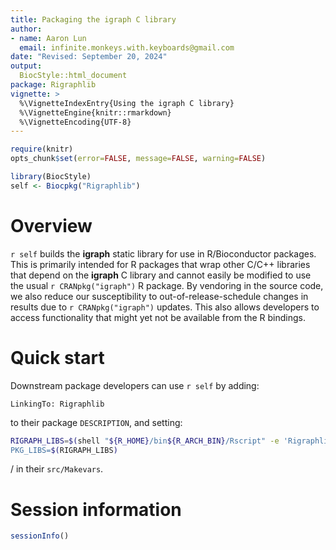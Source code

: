 ```yaml
---
title: Packaging the igraph C library
author:
- name: Aaron Lun
  email: infinite.monkeys.with.keyboards@gmail.com
date: "Revised: September 20, 2024"
output:
  BiocStyle::html_document
package: Rigraphlib
vignette: >
  %\VignetteIndexEntry{Using the igraph C library}
  %\VignetteEngine{knitr::rmarkdown}
  %\VignetteEncoding{UTF-8}
---
```


```r
require(knitr)
opts_chunk$set(error=FALSE, message=FALSE, warning=FALSE)

library(BiocStyle)
self <- Biocpkg("Rigraphlib")
```

# Overview

`r self` builds the **igraph** static library for use in R/Bioconductor packages.
This is primarily intended for R packages that wrap other C/C++ libraries that depend on the **igraph** C library
and cannot easily be modified to use the usual `r CRANpkg("igraph")` R package.
By vendoring in the source code, we also reduce our susceptibility to out-of-release-schedule changes in results due to `r CRANpkg("igraph")` updates.
This also allows developers to access functionality that might yet not be available from the R bindings.

# Quick start

Downstream package developers can use `r self` by adding:

```
LinkingTo: Rigraphlib
```

to their package `DESCRIPTION`, and setting:

```bash
RIGRAPH_LIBS=$(shell "${R_HOME}/bin${R_ARCH_BIN}/Rscript" -e 'Rigraphlib::pkgconfig()'")
PKG_LIBS=$(RIGRAPH_LIBS)
```
/
in their `src/Makevars`.

# Session information {-}

```r
sessionInfo()
```
